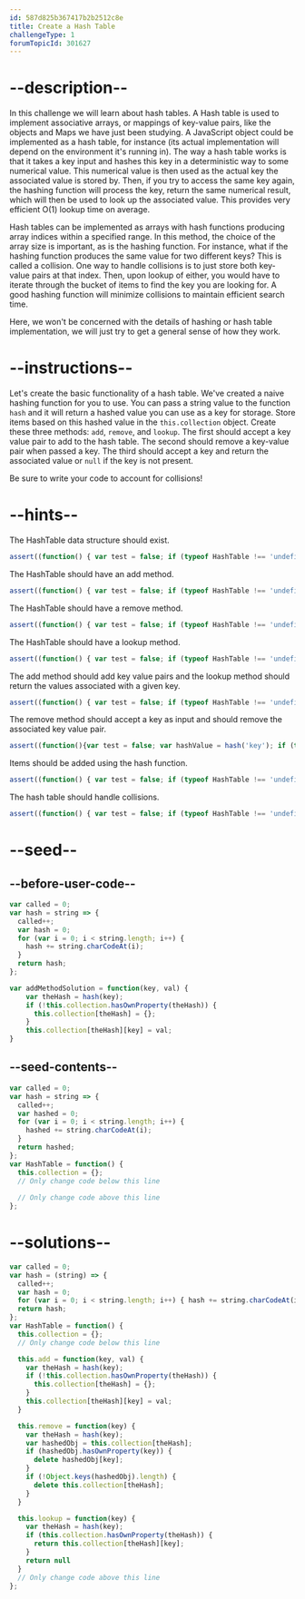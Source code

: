 ```yaml
---
id: 587d825b367417b2b2512c8e
title: Create a Hash Table
challengeType: 1
forumTopicId: 301627
---
```


# --description--

In this challenge we will learn about hash tables. A Hash table is used to implement associative arrays, or mappings of key-value pairs, like the objects and Maps we have just been studying. A JavaScript object could be implemented as a hash table, for instance (its actual implementation will depend on the environment it's running in). The way a hash table works is that it takes a key input and hashes this key in a deterministic way to some numerical value. This numerical value is then used as the actual key the associated value is stored by. Then, if you try to access the same key again, the hashing function will process the key, return the same numerical result, which will then be used to look up the associated value. This provides very efficient O(1) lookup time on average.

Hash tables can be implemented as arrays with hash functions producing array indices within a specified range. In this method, the choice of the array size is important, as is the hashing function. For instance, what if the hashing function produces the same value for two different keys? This is called a collision. One way to handle collisions is to just store both key-value pairs at that index. Then, upon lookup of either, you would have to iterate through the bucket of items to find the key you are looking for. A good hashing function will minimize collisions to maintain efficient search time.

Here, we won't be concerned with the details of hashing or hash table implementation, we will just try to get a general sense of how they work.

# --instructions--

Let's create the basic functionality of a hash table. We've created a naive hashing function for you to use. You can pass a string value to the function `hash` and it will return a hashed value you can use as a key for storage. Store items based on this hashed value in the `this.collection` object. Create these three methods: `add`, `remove`, and `lookup`. The first should accept a key value pair to add to the hash table. The second should remove a key-value pair when passed a key. The third should accept a key and return the associated value or `null` if the key is not present.

Be sure to write your code to account for collisions!

# --hints--

The HashTable data structure should exist.

```js
assert((function() { var test = false; if (typeof HashTable !== 'undefined') { test = new HashTable() }; return (typeof test === 'object')})());
```

The HashTable should have an add method.

```js
assert((function() { var test = false; if (typeof HashTable !== 'undefined') { test = new HashTable() }; return ((typeof test.add) === 'function')})());
```

The HashTable should have a remove method.

```js
assert((function() { var test = false; if (typeof HashTable !== 'undefined') { test = new HashTable() }; return ((typeof test.remove) === 'function')})());
```

The HashTable should have a lookup method.

```js
assert((function() { var test = false; if (typeof HashTable !== 'undefined') { test = new HashTable() }; return ((typeof test.lookup) === 'function')})());
```

The add method should add key value pairs and the lookup method should return the values associated with a given key.

```js
assert((function() { var test = false; if (typeof HashTable !== 'undefined') { test = new HashTable() }; test.add('key', 'value'); return (test.lookup('key') === 'value')})());
```

The remove method should accept a key as input and should remove the associated key value pair.

```js
assert((function(){var test = false; var hashValue = hash('key'); if (typeof HashTable !== 'undefined') {test = new HashTable()}; test.add = addMethodSolution; test.add('key', 'value'); test.remove('key'); return !test.collection.hasOwnProperty(hashValue); })());
```

Items should be added using the hash function.

```js
assert((function() { var test = false; if (typeof HashTable !== 'undefined') { test = new HashTable() }; called = 0; test.add('key1','value1'); test.add('key2','value2'); test.add('key3','value3'); return (called >= 3 && called % 3 === 0)})());
```

The hash table should handle collisions.

```js
assert((function() { var test = false; if (typeof HashTable !== 'undefined') { test = new HashTable() }; called = 0; test.add('key1','value1'); test.add('1key','value2'); test.add('ke1y','value3'); return (test.lookup('key1') === 'value1' && test.lookup('1key') == 'value2' && test.lookup('ke1y') == 'value3')})());
```

# --seed--

## --before-user-code--

```js
var called = 0;
var hash = string => {
  called++;
  var hash = 0;
  for (var i = 0; i < string.length; i++) {
    hash += string.charCodeAt(i);
  }
  return hash;
};

var addMethodSolution = function(key, val) {
    var theHash = hash(key);
    if (!this.collection.hasOwnProperty(theHash)) {
      this.collection[theHash] = {};
    }
    this.collection[theHash][key] = val;
}
```

## --seed-contents--

```js
var called = 0;
var hash = string => {
  called++;
  var hashed = 0;
  for (var i = 0; i < string.length; i++) {
    hashed += string.charCodeAt(i);
  }
  return hashed;
};
var HashTable = function() {
  this.collection = {};
  // Only change code below this line
  
  // Only change code above this line
};
```

# --solutions--

```js
var called = 0;
var hash = (string) => {
  called++;
  var hash = 0;
  for (var i = 0; i < string.length; i++) { hash += string.charCodeAt(i); }
  return hash;
};
var HashTable = function() {
  this.collection = {};
  // Only change code below this line

  this.add = function(key, val) {
    var theHash = hash(key);
    if (!this.collection.hasOwnProperty(theHash)) {
      this.collection[theHash] = {};
    }
    this.collection[theHash][key] = val;
  }

  this.remove = function(key) {
    var theHash = hash(key);
    var hashedObj = this.collection[theHash];
    if (hashedObj.hasOwnProperty(key)) {
      delete hashedObj[key];
    }
    if (!Object.keys(hashedObj).length) {
      delete this.collection[theHash];
    }
  }

  this.lookup = function(key) {
    var theHash = hash(key);
    if (this.collection.hasOwnProperty(theHash)) {
      return this.collection[theHash][key];
    }
    return null
  }
  // Only change code above this line
};
```
